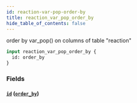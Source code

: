 ```yaml
---
id: reaction-var-pop-order-by
title: reaction_var_pop_order_by
hide_table_of_contents: false
---
```



order by var_pop() on columns of table "reaction"

```graphql
input reaction_var_pop_order_by {
  id: order_by
}
```


### Fields

#### [`id`](#) ([`order_by`](../enums/order-by))






